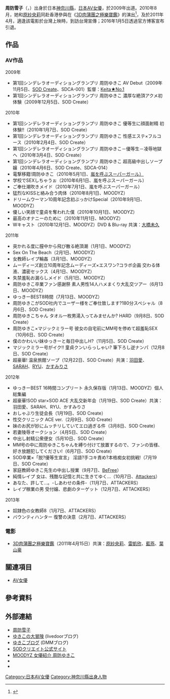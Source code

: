 {{AV女優
|名前=周防 ゆきこ
|ふりがな=すおう ゆきこ
|画像ファイル= Yukiko Suo.jpg
|愛称=
|生年=1988
|生月=12
|生日=3
|出身地={{JPN}}・[[神奈川縣|神奈川縣]]
|血液型=A
|時点=2010年
|身長=158
|体重=
|バスト=86
|ウエスト=56
|ヒップ=87
|カップ=F
|身体備考=
|ジャンル=[[AV女優|AV女優]]
|AV出演期間=2009年11月 - 2016年1月5日
|活動備考=
|他の活動=
|その他=
}}
{{japanese|japanese=周防 ゆきこ|kana=すおう ゆきこ|romaji= }}

'''周防雪子'''（{{lang-ja|'''周防ゆきこ'''}}，{{bd|1988年|12月3日|catIdx=Suou}}）出身於日本[[神奈川縣|神奈川縣]]，[[日本|日本]][[AV女優|AV女優]]，於2009年出道。2010年8月，她和[[原紗央莉|原紗央莉]]同赴香港參與在《[[3D肉蒲團之極樂寶鑑|3D肉蒲團之極樂寶鑑]]》的演出<ref>{{cite web|title=周防雪子、原紗央莉赴香港拍肉蒲團幕後秘辛！|url=http://www.hilive.tv/news.aspx?idx=881|publisher=|date=2011-03-26|accessdate=2011-04-26|archive-url=https://web.archive.org/web/20110429231454/http://www.hilive.tv/news.aspx?idx=881|archive-date=2011-04-29|dead-url=yes}}</ref>，及於2011年4月，適逢該電影於台灣上映時，到訪台灣宣傳；2016年1月5日透過官方博客宣布引退。

== 作品 == 
=== AV作品 ===
; 2009年
* 第1回シンデレラオーディショングランプリ 周防ゆきこ AV Debut（2009年11月5日、[[Soft_On_Demand|SOD Create]]、SDCA-001）監督：[[Keita★No.1|Keita★No.1]]
* 第1回シンデレラオーディショングランプリ 周防ゆきこ 濃厚な絶頂アクメ初体験（2009年12月5日、SOD Create）

; 2010年
* 第1回シンデレラオーディショングランプリ 周防ゆきこ 優等生に顔面射精 初体験!!（2010年1月7日、SOD Create）
* 第1回シンデレラオーディショングランプリ 周防ゆきこ 性感エステ×フルコース（2010年2月4日、SOD Create）
* 第1回シンデレラオーディショングランプリ 周防ゆきこ－優等生－凌辱地獄へ（2010年3月4日、SOD Create）
* 第1回シンデレラオーディショングランプリ 周防ゆきこ 超高級中出しソープ嬢（2010年4月6日、SOD Create、SDCA-014）
* 電撃移籍!周防ゆきこ（2010年5月1日、[[嵐を呼ぶスーパーガール|嵐を呼ぶスーパーガール）]]
* 学校でSEXしちゃうぉ（2010年6月1日、嵐を呼ぶスーパーガール）
* ご奉仕潮吹きメイド（2010年7月1日、嵐を呼ぶスーパーガール）
* 猛烈なKISSと絡み合う肉体（2010年8月1日、MOODYZ）
* ドリームウーマン10周年記念初ぶっかけSpecial（2010年9月1日、MOODYZ）
* 優しい笑顔で童貞を奪われた僕（2010年10月1日、MOODYZ）
* 最高のオナニーのために（2010年11月1日、MOODYZ）
* Wキャスト（2010年12月1日、MOODYZ）DVD & Blu-ray 共演：[[大橋未久|大橋未久]]

;2011年
* 突かれる度に膣中から飛び散る絶頂潮（1月1日、MOODYZ）
* Sex On The Beach（2月1日、MOODYZ）
* 女教師レイプ輪姦（3月1日、MOODYZ）
* ムーディーズ創立10周年記念ムーディーズ×エスワン?コラボ企画 交わる体液、濃密セックス（4月1日、MOODYZ）
* 失禁羞恥お漏らしメイド（5月1日、MOODYZ）
* 周防ゆきこ卒業ファン感謝祭 素人男性14人ハメまくり大乱交ツアー（6月13日、MOODYZ）
* ゆっきーBEST8時間（7月13日、MOODYZ）
* 周防ゆきこがSOD社内でユーザー様をご奉仕致します?180分スペシャル（8月6日、SOD Create）
* 周防ゆきこちゃん タオル一枚男湯入ってみませんか? HARD（9月8日、SOD Create）
* 周防ゆきこ×マジックミラー号 彼女の自宅前にMM号を停めて超羞恥SEX（10月6日、SOD Create）
* 僕のかわいい妹ゆっきーと毎日中出しH?（11月5日、SOD Create）
* マジックミラー号がイク!! 童貞クンいらっしゃい? 筆下ろし逆ナンパ（12月8日、SOD Create）
* 超豪華! 温泉旅館ソープ（12月22日、SOD Create）共演：[[羽田愛|羽田愛]]、[[SARAH_(AV女優)|SARAH]]、[[RYU_(AV女優)|RYU]]、[[かすみりさ|かすみりさ]]

;2012年
* ゆっきーBEST 16時間コンプリート 永久保存版（1月13日、MOODYZ）個人総集編
* 超豪華!SOD star×SOD ACE 大乱交新年会（1月19日、SOD Create）共演：羽田愛、SARAH、RYU、かすみりさ
* おしゃぶり生徒会長（1月19日、SOD Create）
* 性交クリニック ACE ver.（2月9日、SOD Create）
* 妹のお尻が妙にムッチリしていてエロ過ぎる件（3月8日、SOD Create）
* 若妻陵辱オークション（4月5日、SOD Create）
* 中出し射精公衆便女（5月10日、SOD Create）
* MM号の中に周防ゆきこちゃんを縛り付けて放置するので、ファンの皆様、好き放題犯してください!（6月7日、SOD Create）
* SOD卒業×「脱?優等生宣言」 淫語?手コキ責め?本格痴女初挑戦!（7月19日、SOD Create）
* 家庭教師ゆきこ先生の中出し授業（9月7日、[[BeFree|BeFree]]）
* 純情レイプ 女は、残酷な記憶と共に生きてゆく…（10月7日、[[Attackers|Attackers]]）
* あなた、許して…。-しあわせの条件-（11月7日、ATTACKERS）
* レイプ稼業の男 受付嬢、悲劇のターゲット（12月7日、ATTACKERS）

;2013年
* 奴隷色の女教師8（1月7日、ATTACKERS）
* バウンティハンター 復讐の決意（2月7日、ATTACKERS）

=== 電影 ===
* [[3D肉蒲團之極樂寶鑑|3D肉蒲團之極樂寶鑑]]（2011年4月15日）共演：[[原紗央莉|原紗央莉]]、[[雷凱欣|雷凱欣]]、[[藍燕|藍燕]]、[[葉山豪|葉山豪]]

== 關連項目 ==
* [[AV女優|AV女優]]

== 參考資料 ==
<references/>

== 外部連結 == 
* [http://www.redrs.net/index.php?doc-view-462.html/  周防雪子]{{dead link|date=2017年12月 |bot=InternetArchiveBot |fix-attempted=yes }}
* [http://blog.livedoor.jp/cinderella_01/ ゆきこの大冒険 ]{{Wayback|url=http://blog.livedoor.jp/cinderella_01/ |date=20120504002327 }} (livedoorブログ)
* [https://web.archive.org/web/20110314185508/http://blog.dmm.co.jp/actress/suo_yukiko ゆきこブログ ] (DMMブログ)
* [https://web.archive.org/web/20110107180220/http://sodc.co.jp/actress/06044.php SODクリエイト公式サイト]
* [http://www.moodyz.com/actress/-/detail/=/id=1002515/ MOODYZ 女優紹介 周防ゆきこ]{{Wayback|url=http://www.moodyz.com/actress/-/detail/=/id=1002515/ |date=20150721111447 }}
* {{Twitter|suouyukiko}}
*{{Sinaweibo|u/1788168684 }}
<!-- 博客和微博均为条目所示本人，已经过官方认证，请勿擅自篡改 -->

{{DEFAULTSORT:Suou}}
[[Category:日本AV女優|Category:日本AV女優]]
[[Category:神奈川縣出身人物|Category:神奈川縣出身人物]]